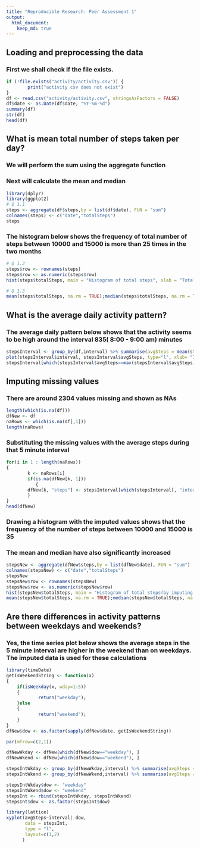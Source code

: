 ```yaml
---
title: "Reproducible Research: Peer Assessment 1"
output:
  html_document:
    keep_md: true
---
```



## Loading and preprocessing the data
### First we shall check if the file exists.
```r
if (!file.exists("activity/activity.csv")) {
        print("activity csv does not exist")
}
df <- read.csv("activity/activity.csv", stringsAsFactors = FALSE)
df$date <- as.Date(df$date, "%Y-%m-%d")
summary(df)
str(df)
head(df)
```


## What is mean total number of steps taken per day?
### We will perform the sum using the aggregate function
### Next will calculate the mean and median
```r
library(dplyr)
library(ggplot2)
# Q 1.1
steps <- aggregate(df$steps,by = list(df$date), FUN = "sum")
colnames(steps) <- c("date","totalSteps")
steps
```
### The histogram below shows the frequency of total number of steps between 10000 and 15000 is more than 25 times in the two months
```r
# Q 1.2
steps$row <- rownames(steps)
steps$row <- as.numeric(steps$row)
hist(steps$totalSteps, main = "Histogram of total steps", xlab = "Total Steps")

# Q 1.3
mean(steps$totalSteps, na.rm = TRUE);median(steps$totalSteps, na.rm = TRUE)

```


## What is the average daily activity pattern?
### The average daily pattern below shows that the activity seems to be high around the interval 835( 8:00 - 9:00 am) minutes
```r
stepsInterval <- group_by(df,interval) %>% summarise(avgSteps = mean(steps, na.rm = TRUE))
plot(stepsInterval$interval, stepsInterval$avgSteps, type="l", xlab= "Interval", ylab= "Avg steps for the interval for all days", main = "Average Steps per 5 minute interval for all days")
stepsInterval[which(stepsInterval$avgSteps==max(stepsInterval$avgSteps)), "interval"]

```



## Imputing missing values
### There are around 2304 values missing and shown as NAs
```r
length(which(is.na(df)))
dfNew <- df
naRows <- which(is.na(df[,1]))
length(naRows)
```

### Substituting the missing values with the average steps during that 5 minute interval
```r
for(i in 1 : length(naRows))
{
        k <- naRows[i]
        if(is.na(dfNew[k, 1]))
           {
        dfNew[k, "steps"] <- stepsInterval[which(stepsInterval[, "interval"]==dfNew[k, "interval"]), "avgSteps"]
        }
}
head(dfNew)
```

### Drawing a histogram with the imputed values shows that the frequency of the number of steps between 10000 and 15000 is 35
### The mean and median have also significantly increased
```r
stepsNew <- aggregate(dfNew$steps,by = list(dfNew$date), FUN = "sum")
colnames(stepsNew) <- c("date","totalSteps")
stepsNew
stepsNew$row <- rownames(stepsNew)
stepsNew$row <- as.numeric(stepsNew$row)
hist(stepsNew$totalSteps, main = "Histogram of total steps(by imputing missing data)", xlab = "Total steps", ylab = "Frequency")
mean(stepsNew$totalSteps, na.rm = TRUE);median(stepsNew$totalSteps, na.rm = TRUE)
```



## Are there differences in activity patterns between weekdays and weekends?
### Yes, the time series plot below shows the average steps in the 5 minute interval are higher in the weekend than on weekdays. The imputed data is used for these calculations
```r
library(timeDate)
getIsWeekendString <- function(x)
{
    if(isWeekday(x, wday=1:5))
    {
            return("weekday");
    }else
    {
            return("weekend");
    }
}
dfNew$dow <- as.factor(sapply(dfNew$date, getIsWeekendString))

par(mfrow=c(2,1))

dfNewWkday <- dfNew[which(dfNew$dow=="weekday"), ]
dfNewWkend <- dfNew[which(dfNew$dow=="weekend"), ]

stepsIntWkday <- group_by(dfNewWkday,interval) %>% summarise(avgSteps = mean(steps, na.rm = TRUE))
stepsIntWkend <- group_by(dfNewWkend,interval) %>% summarise(avgSteps = mean(steps, na.rm = TRUE))

stepsIntWkday$dow <- "weekday"
stepsIntWkend$dow <- "weekend"
stepsInt <- rbind(stepsIntWkday, stepsIntWkend)
stepsInt$dow <- as.factor(stepsInt$dow)

library(lattice)
xyplot(avgSteps~interval| dow,
       data = stepsInt,
       type = "l",
       layout=c(1,2)
      )
```



